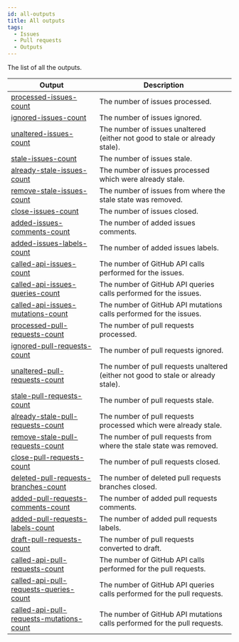 ```yaml
---
id: all-outputs
title: All outputs
tags:
  - Issues
  - Pull requests
  - Outputs
---
```


The list of all the outputs.

| Output                                                                                                            | Description                                                                        |
| ----------------------------------------------------------------------------------------------------------------- | ---------------------------------------------------------------------------------- |
| [processed-issues-count](issues/outputs/processed-issues-count-output)                                            | The number of issues processed.                                                    |
| [ignored-issues-count](issues/outputs/ignored-issues-count-output)                                                | The number of issues ignored.                                                      |
| [unaltered-issues-count](issues/outputs/unaltered-issues-count-output)                                            | The number of issues unaltered (either not good to stale or already stale).        |
| [stale-issues-count](issues/outputs/stale-issues-count-output)                                                    | The number of issues stale.                                                        |
| [already-stale-issues-count](issues/outputs/already-stale-issues-count-output)                                    | The number of issues processed which were already stale.                           |
| [remove-stale-issues-count](issues/outputs/remove-stale-issues-count-output)                                      | The number of issues from where the stale state was removed.                       |
| [close-issues-count](issues/outputs/close-issues-count-output)                                                    | The number of issues closed.                                                       |
| [added-issues-comments-count](issues/outputs/added-issues-comments-count-output)                                  | The number of added issues comments.                                               |
| [added-issues-labels-count](issues/outputs/added-issues-labels-count-output)                                      | The number of added issues labels.                                                 |
| [called-api-issues-count](issues/outputs/called-api-issues-count-output)                                          | The number of GitHub API calls performed for the issues.                           |
| [called-api-issues-queries-count](issues/outputs/called-api-issues-queries-count-output)                          | The number of GitHub API queries calls performed for the issues.                   |
| [called-api-issues-mutations-count](issues/outputs/called-api-issues-mutations-count-output)                      | The number of GitHub API mutations calls performed for the issues.                 |
| [processed-pull-requests-count](pull-requests/outputs/processed-pull-requests-count-output)                       | The number of pull requests processed.                                             |
| [ignored-pull-requests-count](pull-requests/outputs/ignored-pull-requests-count-output)                           | The number of pull requests ignored.                                               |
| [unaltered-pull-requests-count](pull-requests/outputs/unaltered-pull-requests-count-output)                       | The number of pull requests unaltered (either not good to stale or already stale). |
| [stale-pull-requests-count](pull-requests/outputs/stale-pull-requests-count-output)                               | The number of pull requests stale.                                                 |
| [already-stale-pull-requests-count](pull-requests/outputs/already-stale-pull-requests-count-output)               | The number of pull requests processed which were already stale.                    |
| [remove-stale-pull-requests-count](pull-requests/outputs/remove-stale-pull-requests-count-output)                 | The number of pull requests from where the stale state was removed.                |
| [close-pull-requests-count](pull-requests/outputs/close-pull-requests-count-output)                               | The number of pull requests closed.                                                |
| [deleted-pull-requests-branches-count](pull-requests/outputs/deleted-pull-requests-branches-count-output)         | The number of deleted pull requests branches closed.                               |
| [added-pull-requests-comments-count](pull-requests/outputs/added-pull-requests-comments-count-output)             | The number of added pull requests comments.                                        |
| [added-pull-requests-labels-count](pull-requests/outputs/added-pull-requests-labels-count-output)                 | The number of added pull requests labels.                                          |
| [draft-pull-requests-count](pull-requests/outputs/draft-pull-requests-count-output)                               | The number of pull requests converted to draft.                                    |
| [called-api-pull-requests-count](pull-requests/outputs/called-api-pull-requests-count-output)                     | The number of GitHub API calls performed for the pull requests.                    |
| [called-api-pull-requests-queries-count](pull-requests/outputs/called-api-pull-requests-queries-count-output)     | The number of GitHub API queries calls performed for the pull requests.            |
| [called-api-pull-requests-mutations-count](pull-requests/outputs/called-api-pull-requests-mutations-count-output) | The number of GitHub API mutations calls performed for the pull requests.          |
